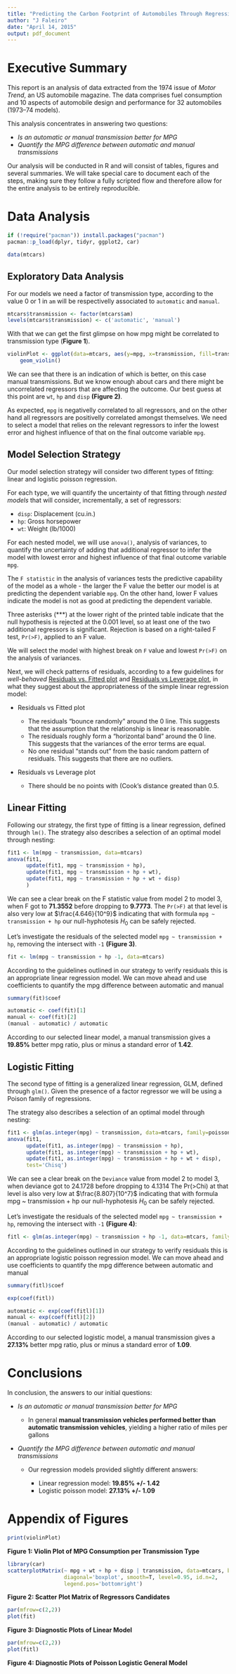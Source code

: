 ```yaml
---
title: "Predicting the Carbon Footprint of Automobiles Through Regression Models"
author: "J Faleiro"
date: "April 14, 2015"
output: pdf_document
---
```


# Executive Summary

This report is an analysis of data extracted from the 1974 issue of *Motor Trend*, an US automobile magazine. The data comprises fuel consumption and 10 aspects of automobile design and performance for 32 automobiles (1973–74 models).

This analysis concentrates in answering two questions:

* *Is an automatic or manual transmission better for MPG*
* *Quantify the MPG difference between automatic and manual transmissions*

Our analysis will be conducted in R and will consist of tables, figures and several summaries. We will take special care to document each of the steps, making sure they follow a fully scripted flow and therefore allow for the entire analysis to be entirely reproducible.

# Data Analysis

```r
if (!require("pacman")) install.packages("pacman")
pacman::p_load(dplyr, tidyr, ggplot2, car)
```
```r
data(mtcars)
```

## Exploratory Data Analysis 

For our models we need a factor of transmission type, according to the value 0 or 1 in `am` will be respectivelly associated to `automatic` and `manual`.

```r
mtcars$transmission <- factor(mtcars$am)
levels(mtcars$transmission) <- c('automatic', 'manual')
```

With that we can get the first glimpse on how mpg might be correlated to transmission type (**Figure 1**).

```r
violinPlot <- ggplot(data=mtcars, aes(y=mpg, x=transmission, fill=transmission)) + 
    geom_violin()
```

We can see that there is an indication of which is better, on this case manual transmissions. But we know enough about cars and there might be uncorrelated regressors that are affecting the outcome. Our best guess at this point are `wt`, `hp` and `disp` **(Figure 2)**.

As expected, `mpg` is negativelly correlated to all regressors, and on the other hand all regressors are positivelly correlated amongst themselves. We need to select a model that relies on the relevant regressors to infer the lowest error and highest influence of that on the final outcome variable `mpg`.  

## Model Selection Strategy

Our model selection strategy will consider two different types of fitting: linear and logistic poisson regression. 

For each type, we will quantify the uncertainty of that fitting through _nested models_ that will consider, incrementally, a set of regressors:

* `disp`: Displacement (cu.in.)
* `hp`: Gross horsepower
* `wt`:	Weight (lb/1000)

For each nested model, we will use `anova()`, analysis of variances, to quantify the uncertainty of adding that additional regressor to infer the model with lowest error and highest influence of that final outcome variable `mpg`. 

The `F statistic` in the analysis of variances tests the predictive capability of the model as a whole - the larger the F value the better our model is at predicting the dependent variable `mpg`. On the other hand, lower F values indicate the model is not as good at predicting the dependent variable.

Three asterisks (***) at the lower right of the printed table indicate that the null hypothesis is rejected at the 0.001 level, so at least one of the two additional regressors is significant. Rejection is based on a right-tailed F test, `Pr(>F)`, applied to an F value.

We will select the model with highest break on `F` value and lowest `Pr(>F)` on the analysis of variances.

Next, we will check patterns of residuals, according to a few guidelines for *well-behaved* [Residuals vs. Fitted plot](https://onlinecourses.science.psu.edu/stat501/node/36) and [Residuals vs Leverage plot](http://strata.uga.edu/6370/rtips/regressionPlots.html), in what they suggest about the appropriateness of the simple linear regression model:

* Residuals vs Fitted plot

    + The residuals "bounce randomly" around the 0 line. This suggests that the assumption that the relationship is linear is reasonable.
    + The residuals roughly form a "horizontal band" around the 0 line. This suggests that the variances of the error terms are equal.
    + No one residual "stands out" from the basic random pattern of residuals. This suggests that there are no outliers.


* Residuals vs Leverage plot

    + There should be no points with (Cook's distance greated than 0.5.

## Linear Fitting

Following our strategy, the first type of fitting is a linear regression, defined through `lm()`. The strategy also describes a selection of an optimal model through nesting:

```r
fit1 <- lm(mpg ~ transmission, data=mtcars)
anova(fit1,
      update(fit1, mpg ~ transmission + hp),
      update(fit1, mpg ~ transmission + hp + wt),
      update(fit1, mpg ~ transmission + hp + wt + disp)
      )
```

We can see a clear break on the F statistic value from model 2 to model 3, when F got to **71.3552** before dropping to **9.7773**. The `Pr(>F)` at that level is also very low at $\frac{4.646}{10^9}$ indicating that with formula `mpg ~ transmission + hp` our null-hyphotesis $H_0$ can be safely rejected.

Let's investigate the residuals of the selected model `mpg ~ transmission + hp`, removing the intersect with `-1` **(Figure 3)**.

```r
fit <- lm(mpg ~ transmission + hp -1, data=mtcars)
```

According to the guidelines outlined in our strategy to verify residuals this is an appropriate linear regression model. We can move ahead and use coefficients to quantify the mpg difference between automatic and manual

```r
summary(fit)$coef
```

```r
automatic <- coef(fit)[1]
manual <- coef(fit)[2]
(manual - automatic) / automatic
```

According to our selected linear model, a manual transmission gives a **19.85%** better mpg ratio, plus or minus a standard error of **1.42**.

## Logistic Fitting

The second type of fitting is a generalized linear regression, GLM, defined through `glm()`. Given the presence of a factor regressor we will be using a Poison family of regressions.

The strategy also describes a selection of an optimal model through nesting:

```r
fit1 <- glm(as.integer(mpg) ~ transmission, data=mtcars, family=poisson)
anova(fit1,
      update(fit1, as.integer(mpg) ~ transmission + hp),
      update(fit1, as.integer(mpg) ~ transmission + hp + wt),
      update(fit1, as.integer(mpg) ~ transmission + hp + wt + disp),
      test='Chisq')
```

We can see a clear break on the `Deviance` value from model 2 to model 3, when deviance got to 24.1728 before dropping to 4.1314 The Pr(>Chi) at that level is also very low at $\frac{8.807}{10^7}$ indicating that with formula mpg ~ transmission + hp our null-hyphotesis $H_0$ can be safely rejected.

Let’s investigate the residuals of the selected model `mpg ~ transmission + hp`, removing the intersect with `-1` **(Figure 4)**:

```r
fitl <- glm(as.integer(mpg) ~ transmission + hp -1, data=mtcars, family=poisson)
```

According to the guidelines outlined in our strategy to verify residuals this is an appropriate logistic poisson regression model. We can move ahead and use coefficients to quantify the mpg difference between automatic and manual

```r
summary(fitl)$coef
```

```r
exp(coef(fitl))
```

```r
automatic <- exp(coef(fitl)[1])
manual <- exp(coef(fitl)[2])
(manual - automatic) / automatic
```

According to our selected logistic model, a manual transmission gives a **27.13%** better mpg ratio, plus or minus a standard error of **1.09**.

# Conclusions

In conclusion, the answers to our initial questions:

* *Is an automatic or manual transmission better for MPG*

    + In general **manual transmission vehicles performed better than automatic transmission vehicles**, yielding a higher ratio of miles per gallons
    
    
* *Quantify the MPG difference between automatic and manual transmissions*

    + Our regression models provided slightly different answers:
    
        + Linear regression model: **19.85% +/- 1.42**
        + Logistic poisson model: **27.13% +/- 1.09**

\newpage
# Appendix of Figures

```r
print(violinPlot)
```

**Figure 1: Violin Plot of MPG Consumption per Transmission Type**

```r
library(car)
scatterplotMatrix(~ mpg + wt + hp + disp | transmission, data=mtcars, by.groups=T,
                  diagonal='boxplot', smooth=T, level=0.95, id.n=2, 
                  legend.pos='bottomright')
```

**Figure 2: Scatter Plot Matrix of Regressors Candidates**
\newpage
```r
par(mfrow=c(2,2))
plot(fit)
```

**Figure 3: Diagnostic Plots of Linear Model**

```r
par(mfrow=c(2,2))
plot(fitl)
```
**Figure 4: Diagnostic Plots of Poisson Logistic General Model**

